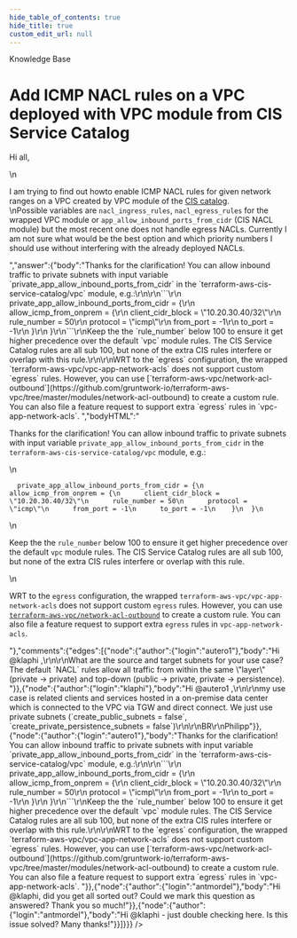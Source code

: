 ```yaml
---
hide_table_of_contents: true
hide_title: true
custom_edit_url: null
---
```



<CenterLayout>
<span class="title">Knowledge Base</span>
<h1>Add ICMP NACL rules on a VPC deployed with VPC module from CIS Service Catalog</h1>
<GitHub json={{"id":"D_kwDOF8slf84AOpjW","number":160,"author":{"login":"klaphi"},"title":"Add ICMP NACL rules on a VPC deployed with VPC module from CIS Service Catalog","body":"Hi all,\r\n\r\nI am trying to find out howto enable ICMP NACL rules for given network ranges on a VPC created by VPC module of the [CIS catalog](https://github.com/gruntwork-io/terraform-aws-cis-service-catalog).\r\nPossible variables are `nacl_ingress_rules`, `nacl_egress_rules` for the wrapped VPC module or `app_allow_inbound_ports_from_cidr` (CIS NACL module) but the most recent one does not handle egress NACLs. Currently I am not sure what would be the best option and which priority numbers I should use without interfering with the already deployed NACLs.\r\n","bodyHTML":"<p dir=\"auto\">Hi all,</p>\n<p dir=\"auto\">I am trying to find out howto enable ICMP NACL rules for given network ranges on a VPC created by VPC module of the <a href=\"https://github.com/gruntwork-io/terraform-aws-cis-service-catalog\">CIS catalog</a>.<br>\nPossible variables are <code class=\"notranslate\">nacl_ingress_rules</code>, <code class=\"notranslate\">nacl_egress_rules</code> for the wrapped VPC module or <code class=\"notranslate\">app_allow_inbound_ports_from_cidr</code> (CIS NACL module) but the most recent one does not handle egress NACLs. Currently I am not sure what would be the best option and which priority numbers I should use without interfering with the already deployed NACLs.</p>","answer":{"body":"Thanks for the clarification! You can allow inbound traffic to private subnets with input variable `private_app_allow_inbound_ports_from_cidr` in the `terraform-aws-cis-service-catalog/vpc` module, e.g.:\r\n\r\n```\r\n  private_app_allow_inbound_ports_from_cidr = {\r\n    allow_icmp_from_onprem = {\r\n      client_cidr_block = \"10.20.30.40/32\"\r\n      rule_number = 50\r\n      protocol = \"icmp\"\r\n      from_port = -1\r\n      to_port = -1\r\n    }\r\n  }\r\n```\r\nKeep the the `rule_number` below 100 to ensure it get higher precedence over the default `vpc` module rules. The CIS Service Catalog rules are all sub 100, but none of the extra CIS rules interfere or overlap with this rule.\r\n\r\nWRT to the `egress` configuration, the wrapped `terraform-aws-vpc/vpc-app-network-acls` does not support custom `egress` rules. However, you can use [`terraform-aws-vpc/network-acl-outbound`](https://github.com/gruntwork-io/terraform-aws-vpc/tree/master/modules/network-acl-outbound) to create a custom rule. You can also file a feature request to support extra `egress` rules in `vpc-app-network-acls`. ","bodyHTML":"<p dir=\"auto\">Thanks for the clarification! You can allow inbound traffic to private subnets with input variable <code class=\"notranslate\">private_app_allow_inbound_ports_from_cidr</code> in the <code class=\"notranslate\">terraform-aws-cis-service-catalog/vpc</code> module, e.g.:</p>\n<div class=\"snippet-clipboard-content notranslate position-relative overflow-auto\" data-snippet-clipboard-copy-content=\"  private_app_allow_inbound_ports_from_cidr = {\n    allow_icmp_from_onprem = {\n      client_cidr_block = &quot;10.20.30.40/32&quot;\n      rule_number = 50\n      protocol = &quot;icmp&quot;\n      from_port = -1\n      to_port = -1\n    }\n  }\"><pre class=\"notranslate\"><code>  private_app_allow_inbound_ports_from_cidr = {\n    allow_icmp_from_onprem = {\n      client_cidr_block = \"10.20.30.40/32\"\n      rule_number = 50\n      protocol = \"icmp\"\n      from_port = -1\n      to_port = -1\n    }\n  }\n</code></pre></div>\n<p dir=\"auto\">Keep the the <code class=\"notranslate\">rule_number</code> below 100 to ensure it get higher precedence over the default <code class=\"notranslate\">vpc</code> module rules. The CIS Service Catalog rules are all sub 100, but none of the extra CIS rules interfere or overlap with this rule.</p>\n<p dir=\"auto\">WRT to the <code class=\"notranslate\">egress</code> configuration, the wrapped <code class=\"notranslate\">terraform-aws-vpc/vpc-app-network-acls</code> does not support custom <code class=\"notranslate\">egress</code> rules. However, you can use <a href=\"https://github.com/gruntwork-io/terraform-aws-vpc/tree/master/modules/network-acl-outbound\"><code class=\"notranslate\">terraform-aws-vpc/network-acl-outbound</code></a> to create a custom rule. You can also file a feature request to support extra <code class=\"notranslate\">egress</code> rules in <code class=\"notranslate\">vpc-app-network-acls</code>.</p>"},"comments":{"edges":[{"node":{"author":{"login":"autero1"},"body":"Hi @klaphi ,\r\n\r\nWhat are the source and target subnets for your use case? The default `NACL` rules allow all traffic from within the same \"layer\" (private -> private) and top-down (public -> private, private -> persistence).  "}},{"node":{"author":{"login":"klaphi"},"body":"Hi @autero1 ,\r\n\r\nmy use case is related clients and services hosted in a on-premise data center which is connected to the VPC via TGW and direct connect. We just use private subnets (`create_public_subnets = false`, `create_private_persistence_subnets = false`)\r\n\r\nBR\r\nPhilipp"}},{"node":{"author":{"login":"autero1"},"body":"Thanks for the clarification! You can allow inbound traffic to private subnets with input variable `private_app_allow_inbound_ports_from_cidr` in the `terraform-aws-cis-service-catalog/vpc` module, e.g.:\r\n\r\n```\r\n  private_app_allow_inbound_ports_from_cidr = {\r\n    allow_icmp_from_onprem = {\r\n      client_cidr_block = \"10.20.30.40/32\"\r\n      rule_number = 50\r\n      protocol = \"icmp\"\r\n      from_port = -1\r\n      to_port = -1\r\n    }\r\n  }\r\n```\r\nKeep the the `rule_number` below 100 to ensure it get higher precedence over the default `vpc` module rules. The CIS Service Catalog rules are all sub 100, but none of the extra CIS rules interfere or overlap with this rule.\r\n\r\nWRT to the `egress` configuration, the wrapped `terraform-aws-vpc/vpc-app-network-acls` does not support custom `egress` rules. However, you can use [`terraform-aws-vpc/network-acl-outbound`](https://github.com/gruntwork-io/terraform-aws-vpc/tree/master/modules/network-acl-outbound) to create a custom rule. You can also file a feature request to support extra `egress` rules in `vpc-app-network-acls`. "}},{"node":{"author":{"login":"antmordel"},"body":"Hi @klaphi, did you get all sorted out? Could we mark this question as answered? Thank you so much!"}},{"node":{"author":{"login":"antmordel"},"body":"Hi @klaphi - just double checking here. Is this issue solved? Many thanks!"}}]}}} />

</CenterLayout>
  

<!-- ##DOCS-SOURCER-START
{
  "sourcePlugin": "github-discussions",
  "hash": "cedb0a7b0c6d2bcc2fbb23bc809c4025"
}
##DOCS-SOURCER-END -->
